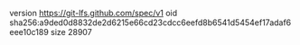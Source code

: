 version https://git-lfs.github.com/spec/v1
oid sha256:a9ded0d8832de2d6215e66cd23cdcc6eefd8b6541d5454ef17adaf6eee10c189
size 28907
